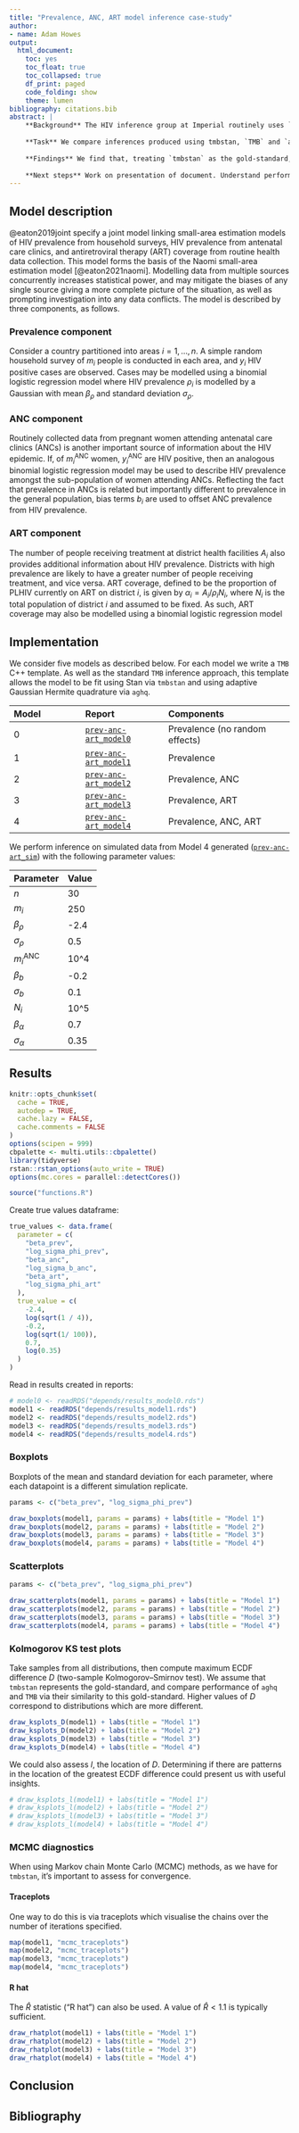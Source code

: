 ```yaml
---
title: "Prevalence, ANC, ART model inference case-study"
author:
- name: Adam Howes
output:
  html_document:
    toc: yes
    toc_float: true
    toc_collapsed: true
    df_print: paged
    code_folding: show
    theme: lumen
bibliography: citations.bib
abstract: |
    **Background** The HIV inference group at Imperial routinely uses `TMB` to implement complex spatio-temporal statistical models because the scale and requirement for in-production run-time makes MCMC infeasible, and no suitably flexible implementation of INLA exists. However, inferences obtained from `TMB` are not as accurate as from MCMC or INLA.
    
    **Task** We compare inferences produced using tmbstan, `TMB` and `aghq` for a collection of HIV evidence synthesis models based upon the Naomi small-area estimation model.
    
    **Findings** We find that, treating `tmbstan` as the gold-standard, inference from `TMB` is substantially worse than than from `aghq` .
    
    **Next steps** Work on presentation of document. Understand performance for different parameters. Understand cause of poor performance.
---
```


## Model description

@eaton2019joint specify a joint model linking small-area estimation models of HIV prevalence from household surveys, HIV prevalence from antenatal care clinics, and antiretroviral therapy (ART) coverage from routine health data collection.
This model forms the basis of the Naomi small-area estimation model [@eaton2021naomi]. 
Modelling data from multiple sources concurrently increases statistical power, and may mitigate the biases of any single source giving a more complete picture of the situation, as well as prompting investigation into any data conflicts.
The model is described by three components, as follows.

### Prevalence component

Consider a country partitioned into areas $i = 1, \ldots, n$.
A simple random household survey of $m_i$ people is conducted in each area, and $y_i$ HIV positive cases are observed.
Cases may be modelled using a binomial logistic regression model
\begin{align}
y_i &\sim \text{Bin}(m_i, \rho_i), \\
\text{logit}(\rho_i) &\sim \mathcal{N}(\beta_\rho, \sigma_\rho^2)
\end{align}
where HIV prevalence $\rho_i$ is modelled by a Gaussian with mean $\beta_\rho$ and standard deviation $\sigma_\rho$.

### ANC component

Routinely collected data from pregnant women attending antenatal care clinics (ANCs) is another important source of information about the HIV epidemic.
If, of $m^\text{ANC}_i$ women, $y^\text{ANC}_i$ are HIV positive, then an analogous binomial logistic regression model
\begin{align}
y^\text{ANC}_i &\sim \text{Bin}(m^\text{ANC}_i, \rho^\text{ANC}_i), \\
\text{logit}(\rho^\text{ANC}_i) &= \text{logit}(\rho_i) + b_i, \\
b_i &\sim \mathcal{N}(\beta_b, \sigma_b^2),
\end{align}
may be used to describe HIV prevalence amongst the sub-population of women attending ANCs.
Reflecting the fact that prevalence in ANCs is related but importantly different to prevalence in the general population, bias terms $b_i$ are used to offset ANC prevalence from HIV prevalence.

### ART component

The number of people receiving treatment at district health facilities $A_i$ also provides additional information about HIV prevalence.
Districts with high prevalence are likely to have a greater number of people receiving treatment, and vice versa.
ART coverage, defined to be the proportion of PLHIV currently on ART on district $i$, is given by $\alpha_i = A_i / \rho_i N_i$, where $N_i$ is the total population of district $i$ and assumed to be fixed.
As such, ART coverage may also be modelled using a binomial logistic regression model
\begin{align}
A_i &\sim \text{Bin}(N_i, \rho_i \alpha_i), \\
\text{logit}(\alpha_i) &\sim \mathcal{N}(\beta_\alpha, \sigma_\alpha^2).
\end{align}

## Implementation

We consider five models as described below.
For each model we write a `TMB` C++ template.
As well as the standard `TMB` inference approach, this template allows the model to be fit using Stan via `tmbstan` and using adaptive Gaussian Hermite quadrature via `aghq`.

| Model | Report | Components |
|:------|:-------|:-----------|
| 0 | [`prev-anc-art_model0`](https://github.com/athowes/elgm-inf/tree/master/src/prev-anc-art_model0) | Prevalence (no random effects) |
| 1 | [`prev-anc-art_model1`](https://github.com/athowes/elgm-inf/tree/master/src/prev-anc-art_model1) | Prevalence |
| 2 | [`prev-anc-art_model2`](https://github.com/athowes/elgm-inf/tree/master/src/prev-anc-art_model2) | Prevalence, ANC |
| 3 | [`prev-anc-art_model3`](https://github.com/athowes/elgm-inf/tree/master/src/prev-anc-art_model3) | Prevalence, ART |
| 4 | [`prev-anc-art_model4`](https://github.com/athowes/elgm-inf/tree/master/src/prev-anc-art_model4) | Prevalence, ANC, ART |

We perform inference on simulated data from Model 4 generated ([`prev-anc-art_sim`](https://github.com/athowes/elgm-inf/tree/master/src/prev-anc-art_sim)) with the following parameter values:

| Parameter | Value |
|:----------|:------|
| $n$              | 30   |
| $m_i$            | 250  |
| $\beta_\rho$     | -2.4 |
| $\sigma_\rho$    | 0.5  |
| $m^\text{ANC}_i$ | 10^4 |
| $\beta_b$        | -0.2 |
| $\sigma_b$       | 0.1  |
| $N_i$            | 10^5 |
| $\beta_\alpha$   | 0.7 |
| $\sigma_\alpha$  | 0.35 |

## Results

```r
knitr::opts_chunk$set(
  cache = TRUE,
  autodep = TRUE,
  cache.lazy = FALSE,
  cache.comments = FALSE
)
options(scipen = 999)
cbpalette <- multi.utils::cbpalette()
library(tidyverse)
rstan::rstan_options(auto_write = TRUE)
options(mc.cores = parallel::detectCores())

source("functions.R")
```

Create true values dataframe:

```r
true_values <- data.frame(
  parameter = c(
    "beta_prev",
    "log_sigma_phi_prev",
    "beta_anc",
    "log_sigma_b_anc",
    "beta_art",
    "log_sigma_phi_art"
  ),
  true_value = c(
    -2.4,
    log(sqrt(1 / 4)),
    -0.2,
    log(sqrt(1/ 100)),
    0.7,
    log(0.35)
  )
)
```

Read in results created in reports:



```r
# model0 <- readRDS("depends/results_model0.rds")
model1 <- readRDS("depends/results_model1.rds")
model2 <- readRDS("depends/results_model2.rds")
model3 <- readRDS("depends/results_model3.rds")
model4 <- readRDS("depends/results_model4.rds")
```

### Boxplots

Boxplots of the mean and standard deviation for each parameter, where each datapoint is a different simulation replicate.

```r
params <- c("beta_prev", "log_sigma_phi_prev")

draw_boxplots(model1, params = params) + labs(title = "Model 1")
draw_boxplots(model2, params = params) + labs(title = "Model 2")
draw_boxplots(model3, params = params) + labs(title = "Model 3")
draw_boxplots(model4, params = params) + labs(title = "Model 4")
```

### Scatterplots

```r
params <- c("beta_prev", "log_sigma_phi_prev")

draw_scatterplots(model1, params = params) + labs(title = "Model 1")
draw_scatterplots(model2, params = params) + labs(title = "Model 2")
draw_scatterplots(model3, params = params) + labs(title = "Model 3")
draw_scatterplots(model4, params = params) + labs(title = "Model 4")
```

### Kolmogorov KS test plots

Take samples from all distributions, then compute maximum ECDF difference $D$ (two-sample Kolmogorov–Smirnov test).
We assume that `tmbstan` represents the gold-standard, and compare performance of `aghq` and `TMB` via their similarity to this gold-standard.
Higher values of $D$ correspond to distributions which are more different.

```r
draw_ksplots_D(model1) + labs(title = "Model 1")
draw_ksplots_D(model2) + labs(title = "Model 2")
draw_ksplots_D(model3) + labs(title = "Model 3")
draw_ksplots_D(model4) + labs(title = "Model 4")
```

We could also assess $l$, the location of $D$.
Determining if there are patterns in the location of the greatest ECDF difference could present us with useful insights.

```r
# draw_ksplots_l(model1) + labs(title = "Model 1")
# draw_ksplots_l(model2) + labs(title = "Model 2")
# draw_ksplots_l(model3) + labs(title = "Model 3")
# draw_ksplots_l(model4) + labs(title = "Model 4")
```

### MCMC diagnostics

When using Markov chain Monte Carlo (MCMC) methods, as we have for `tmbstan`, it's important to assess for convergence.

#### Traceplots

One way to do this is via traceplots which visualise the chains over the number of iterations specified.

```r
map(model1, "mcmc_traceplots")
map(model2, "mcmc_traceplots")
map(model3, "mcmc_traceplots")
map(model4, "mcmc_traceplots")
```

#### R hat

The $\hat R$ statistic ("R hat") can also be used.
A value of $\hat R < 1.1$ is typically sufficient.

```r
draw_rhatplot(model1) + labs(title = "Model 1")
draw_rhatplot(model2) + labs(title = "Model 2")
draw_rhatplot(model3) + labs(title = "Model 3")
draw_rhatplot(model4) + labs(title = "Model 4")
```

## Conclusion

## Bibliography {-}
